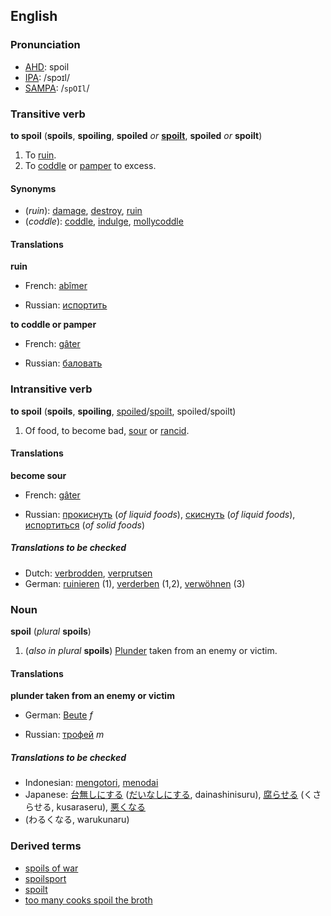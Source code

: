 ==English==
=== Pronunciation ===
*[[AHD]]: spoil
*[[IPA]]: /spɔɪl/
*[[SAMPA]]: /<tt>spOIl</tt>/

===Transitive verb ===
'''to spoil''' ('''spoils''', '''spoiling''', '''spoiled''' ''or'' '''[[spoilt]]''', '''spoiled''' ''or'' '''spoilt''')

#To [[ruin]].
#To [[coddle]] or [[pamper]] to excess.

====Synonyms====
*(''ruin''): [[damage]], [[destroy]], [[ruin]]
*(''coddle''): [[coddle]], [[indulge]], [[mollycoddle]]

====Translations====

'''ruin'''
{{top}}
*French: [[abîmer]]
{{mid}}
*Russian: [[испортить]]
{{bottom}}

'''to coddle or pamper'''
{{top}}
*French: [[gâter]]
{{mid}}
*Russian: [[баловать]]
{{bottom}}

===Intransitive verb===
'''to spoil''' ('''spoils''', '''spoiling''', [[spoiled]]/[[spoilt]], spoiled/spoilt)

#Of food, to become bad, [[sour]] or [[rancid]].

====Translations====

'''become sour'''
{{top}}
*French: [[gâter]]
{{mid}}
*Russian: [[прокиснуть]] (''of liquid foods''), [[скиснуть]] (''of liquid foods''), [[испортиться]] (''of solid foods'')
{{bottom}}

=====Translations to be checked=====
<!--Remove this section once all of the translations below have been moved into the tables above.-->
{{checktrans}}

*Dutch: [[verbrodden]], [[verprutsen]]
*German: [[ruinieren]] (1), [[verderben]] (1,2), [[verwöhnen]] (3)

=== Noun ===
'''spoil''' (''plural'' '''spoils''')

#(''also in plural'' '''spoils''') [[plunder|Plunder]] taken from an enemy or victim.

==== Translations ====

'''plunder taken from an enemy or victim'''
{{top}}
*German: [[Beute]] ''f''
{{mid}}
*Russian: [[трофей]] ''m''
{{bottom}}

=====Translations to be checked=====
<!--Remove this section once all of the translations below have been moved into the tables above.-->
{{checktrans}}

*Indonesian: [[kotor|mengotori]], [[noda|menodai]]
*Japanese: [[台無しにする]] ([[だいなしにする]], dainashinisuru), [[腐らせる]] (くさらせる, kusaraseru), [[悪くなる]] 
*(わるくなる, warukunaru)

=== Derived terms ===
*[[spoils of war]]
*[[spoilsport]]
*[[spoilt]]<!--adjective, referring to people, ballot papers, etc-->
*[[too many cooks spoil the broth]]